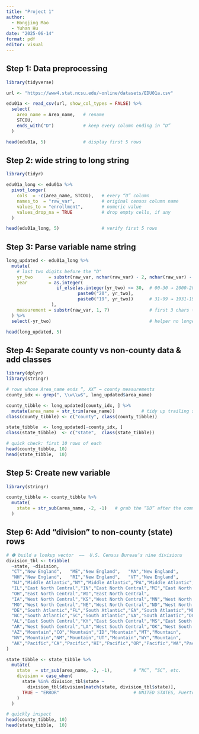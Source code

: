 ```yaml
---
title: "Project 1"
author: 
  - Hongjing Mao
  - Yuhan Hu
date: "2025-06-14"
format: pdf
editor: visual
---
```


## Step 1: Data preprocessing

```r
library(tidyverse)

url <- "https://www4.stat.ncsu.edu/~online/datasets/EDU01a.csv"

edu01a <- read_csv(url, show_col_types = FALSE) %>% 
  select(
    area_name = Area_name,   # rename
    STCOU,
    ends_with("D")           # keep every column ending in “D”
  )

head(edu01a, 5)              # display first 5 rows
```

## Step 2: wide string to long string

```r
library(tidyr)

edu01a_long <- edu01a %>% 
  pivot_longer(
    cols  = -c(area_name, STCOU),   # every “D” column
    names_to  = "raw_var",          # original census column name
    values_to = "enrollment",       # numeric value
    values_drop_na = TRUE           # drop empty cells, if any
  )

head(edu01a_long, 5)                # verify first 5 rows
```

## Step 3: Parse variable name string

```r
long_updated <- edu01a_long %>% 
  mutate(
    # last two digits before the "D"
    yr_two      = substr(raw_var, nchar(raw_var) - 2, nchar(raw_var) - 1),  # e.g. "97" or "02"
    year        = as.integer(
                   if_else(as.integer(yr_two) <= 30,  # 00-30 → 2000-2030
                           paste0("20", yr_two),
                           paste0("19", yr_two))      # 31-99 → 1931-1999
                 ),
    measurement = substr(raw_var, 1, 7)               # first 3 chars + next 4 digits
  ) %>% 
  select(-yr_two)                                     # helper no longer needed

head(long_updated, 5)
```

## Step 4: Separate county vs non-county data & add classes

```r
library(dplyr)
library(stringr)

# rows whose Area_name ends “, XX” → county measurements
county_idx <- grep(", \\w\\w$", long_updated$area_name)

county_tibble <- long_updated[county_idx, ] %>% 
  mutate(area_name = str_trim(area_name))          # tidy up trailing spaces
class(county_tibble) <- c("county", class(county_tibble))

state_tibble  <- long_updated[-county_idx, ]
class(state_tibble)  <- c("state",  class(state_tibble))

# quick check: first 10 rows of each
head(county_tibble, 10)
head(state_tibble,  10)
```

## Step 5: Create new variable

```r
library(stringr)

county_tibble <- county_tibble %>% 
  mutate(
    state = str_sub(area_name, -2, -1)   # grab the “DD” after the comma
  )
```

## Step 6: Add “division” to non-county (state) rows

```r
# ❶ build a lookup vector  ——  U.S. Census Bureau’s nine divisions
division_tbl <- tribble(
  ~state, ~division,
  "CT","New England",   "ME","New England",   "MA","New England",
  "NH","New England",   "RI","New England",   "VT","New England",
  "NJ","Middle Atlantic","NY","Middle Atlantic","PA","Middle Atlantic",
  "IL","East North Central","IN","East North Central","MI","East North Central",
  "OH","East North Central","WI","East North Central",
  "IA","West North Central","KS","West North Central","MN","West North Central",
  "MO","West North Central","NE","West North Central","ND","West North Central","SD","West North Central",
  "DE","South Atlantic","FL","South Atlantic","GA","South Atlantic","MD","South Atlantic",
  "NC","South Atlantic","SC","South Atlantic","VA","South Atlantic","DC","South Atlantic","WV","South Atlantic",
  "AL","East South Central","KY","East South Central","MS","East South Central","TN","East South Central",
  "AR","West South Central","LA","West South Central","OK","West South Central","TX","West South Central",
  "AZ","Mountain","CO","Mountain","ID","Mountain","MT","Mountain",
  "NV","Mountain","NM","Mountain","UT","Mountain","WY","Mountain",
  "AK","Pacific","CA","Pacific","HI","Pacific","OR","Pacific","WA","Pacific"
)

state_tibble <- state_tibble %>% 
  mutate(
    state  = str_sub(area_name, -2, -1),        # “NC”, “SC”, etc.
    division = case_when(
      state %in% division_tbl$state ~
        division_tbl$division[match(state, division_tbl$state)],
      TRUE ~ "ERROR"                            # UNITED STATES, Puerto Rico, etc.
    )
  )

# quickly inspect
head(county_tibble, 10)
head(state_tibble,  10)
```

